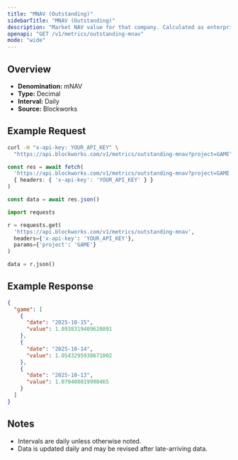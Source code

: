 ```yaml
---
title: "MNAV (Outstanding)"
sidebarTitle: "MNAV (Outstanding)"
description: "Market NAV value for that company. Calculated as enterprise value / NAV"
openapi: "GET /v1/metrics/outstanding-mnav"
mode: "wide"
---
```


## Overview

- **Denomination:** mNAV
- **Type:** Decimal
- **Interval:** Daily
- **Source:** Blockworks

## Example Request

<CodeGroup>

```bash cURL
curl -H "x-api-key: YOUR_API_KEY" \
  "https://api.blockworks.com/v1/metrics/outstanding-mnav?project=GAME"
```

```typescript TypeScript
const res = await fetch(
  'https://api.blockworks.com/v1/metrics/outstanding-mnav?project=GAME',
  { headers: { 'x-api-key': 'YOUR_API_KEY' } }
)

const data = await res.json()
```

```python Python
import requests

r = requests.get(
  'https://api.blockworks.com/v1/metrics/outstanding-mnav',
  headers={'x-api-key': 'YOUR_API_KEY'},
  params={'project': 'GAME'}
)

data = r.json()
```

</CodeGroup>

## Example Response

```json
{
  "game": [
    {
      "date": "2025-10-15",
      "value": 1.0938319409620891
    },
    {
      "date": "2025-10-14",
      "value": 1.0543295938671002
    },
    {
      "date": "2025-10-13",
      "value": 1.079408019990465
    }
  ]
}
```

## Notes
- Intervals are daily unless otherwise noted.
- Data is updated daily and may be revised after late-arriving data.